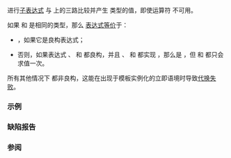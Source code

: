 {{cpp/title|compare_partial_order_fallback}}
{{cpp/utility/navbar}}
{{dcl begin}}
{{dcl header|compare}}
{{dcl|since=c++20|1=
inline namespace /* 未指定 */ {
    inline constexpr /* 未指定 */
        compare_partial_order_fallback = /* 未指定 */;
}
}}
{{dcl h|调用签名}}
{{dcl|since=c++20|1=
template&lt; class T, class U &gt;
    requires /* 见下文 */
constexpr std::partial_ordering
    compare_partial_order_fallback( T&amp;&amp; t, U&amp;&amp; u ) noexcept(/* 见下文 */);
}}
{{dcl end}}

进行[[cpp/language/expressions#完整表达式|子表达式]] {{c|t}} 与 {{c|u}} 上的三路比较并产生 {{ltt std|cpp/utility/compare/partial_ordering}} 类型的值，即使运算符 {{tt|1=&lt;=&gt;}} 不可用。

如果 {{c/core|std::decay_t&lt;T&gt;}} 和 {{c/core|std::decay_t&lt;U&gt;}} 是相同的类型，那么 {{c|std::compare_partial_order_fallback(t, u)}} [[cpp/language/expressions#表达式等价|表达式等价]]于：
* {{c|std::partial_order(t, u)}}，如果它是良构表达式；
* 否则，如果表达式 {{c|1=t == u}}、{{c|t &lt; u}} 和 {{c|u &lt; t}} 都良构，并且 {{c/core|1=decltype(t == u)}}、{{c/core|decltype(t &lt; u)}} 和 {{c/core|decltype(u &lt; t)}} 都实现 {{lti|cpp/concepts/boolean-testable}}，那么是 {{c multi
|1=t == u ? std::partial_ordering::equivalent :
|2=t &lt; u  ? std::partial_ordering::less :
|3=u &lt; t  ? std::partial_ordering::greater :
|4=         std::partial_ordering::unordered
}}，但 {{c|t}} 和 {{c|u}} 都只会求值一次。

所有其他情况下 {{c|std::compare_partial_order_fallback(t, u)}} 都非良构，这能在出现于模板实例化的立即语境时导致[[cpp/language/sfinae|代换失败]]。

{{cpp/ranges/cpo|std}}

===示例===
{{example}}

===缺陷报告===
{{dr list begin}}
{{dr list item|wg=lwg|dr=2114|paper=P2167R3|std=C++20|before=后备机制仅要求返回类型可隐式转换到 {{c/core|bool}}|after=加强了约束}}
{{dr list item|wg=lwg|dr=3465|std=C++20|before=后备机制不要求 {{c|u &lt; t}} 良构|after=要求}}
{{dr list item|wg=lwg|dr=4157|std=C++20|before={{stddoc|P2167R3}} 覆盖了 {{lwg|3465}} 的解决方案|after=恢复解决方案}}
{{dr list end}}

===参阅===
{{dsc begin}}
{{dsc inc|cpp/utility/compare/dsc partial_order}}
{{dsc end}}

{{langlinks|de|en|es|ja|ru}}